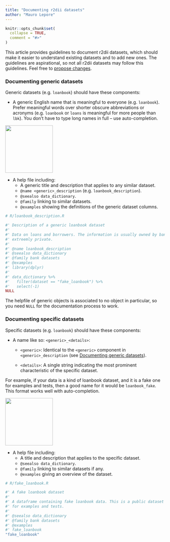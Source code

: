 ```yaml
---
title: "Documenting r2dii datasets"
author: "Mauro Lepore"
---
```


```r
knitr::opts_chunk$set(
  collapse = TRUE,
  comment = "#>"
)
```

This article provides guidelines to document r2dii datasets, which should make it easier to understand existing datasets and to add new ones. The guidelines are aspirational, so not all r2dii datasets may follow this guidelines. Feel free to [propose changes](https://github.com/2DegreesInvesting/r2dii/issues/new).

### Documenting generic datasets

Generic datasets (e.g. `loanbook`) should have these components:

* A generic English name that is meaningful to everyone (e.g. `loanbook`). Prefer meaningful words over shorter obscure abbreviations or acronyms (e.g. `loanbook` or `loans` is meaningful for more people than `lbk`). You don't have to type long names in full -- use auto-completion.

<img src=https://i.imgur.com/jiCNF8e.png height=150/>

* A help file including:
    * A generic title and description that applies to any similar dataset.
    * `@name <generic>_description` (e.g. `loanbook_description`).
    * `@seealso data_dictionary`.
    * `@family` linking to similar datasets.
    * `@examples` showing the definitions of the generic dataset columns.

```r
# R/loanbook_description.R 

#' Description of a generic loanbook dataset
#'
#' Data on loans and borrowers. The information is usually owned by banks and
#' extreemly private.
#'
#' @name loanbook_description
#' @seealso data_dictionary
#' @family bank datasets
#' @examples
#' library(dplyr)
#'
#' data_dictionary %>%
#'   filter(dataset == "fake_loanbook") %>%
#'   select(-1)
NULL
```

The helpfile of generic objects is associated to no object in particular, so you need `NULL` for the documentation process to work.

### Documenting specific datasets

Specific datasets (e.g. `loanbook`) should have these components:

* A name like so: `<generic>_<details>`:

    * `<generic>`: Identical to the `<generic>` component in `<generic>_description` (see [Documenting generic datasets]).

    * `<details>`: A single string indicating the most prominent characteristic of the specific dataset.

For example, if your data is a kind of loanbook dataset, and it is a fake one for examples and tests, then a good name for it would be `loanbook_fake`. This format works well with auto-completion.

<img src="https://i.imgur.com/j2QmmKE.png" height=150 />

* A help file including:
    * A title and description that applies to the specific dataset.
    * `@seealso data_dictionary`.
    * `@family` linking to similar datasets if any.
    * `@examples` giving an overview of the dataset.

```r
# R/fake_loanbook.R 

#' A fake loanbook dataset
#'
#' A dataframe containing fake loanbook data. This is a public dataset useful
#' for examples and tests.
#'
#' @seealso data_dictionary
#' @family bank datasets
#' @examples
#' fake_loanbook
"fake_loanbook"
```


